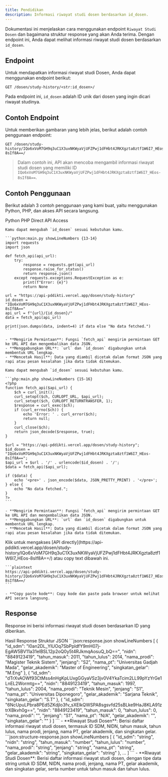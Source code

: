 ```yaml
---
title: Pendidikan
description: Informasi riwayat studi dosen berdasarkan id_dosen.
---
```


Dokumentasi ini menjelaskan cara menggunakan endpoint `Riwayat Studi Dosen` dan bagaimana struktur response yang akan Anda terima. Dengan endpoint ini, Anda dapat melihat informasi riwayat studi dosen berdasarkan `id_dosen`.

## Endpoint

Untuk mendapatkan informasi riwayat studi Dosen, Anda dapat menggunakan endpoint berikut:

```plaintext
GET /dosen/study-history/<str:id_dosen>/
```

Pada endpoint ini, `id_dosen` adalah ID unik dari dosen yang ingin dicari riwayat studinya.

## Contoh Endpoint

Untuk memberikan gambaran yang lebih jelas, berikut adalah contoh penggunaan endpoint:

```plaintext
GET /dosen/study-history/IQo6xVoM7GH9q3uC1X3uxNKWyaVjUFZPwj1dFHbt4JRKXgzta8ztf1W6I7_HEos-8sIf8A==/
```

> Dalam contoh ini, API akan mencoba mengambil informasi riwayat studi dosen yang memiliki ID `IQo6xVoM7GH9q3uC1X3uxNKWyaVjUFZPwj1dFHbt4JRKXgzta8ztf1W6I7_HEos-8sIf8A==`.

## Contoh Penggunaan

Berikut adalah 3 contoh penggunaan yang kami buat, yaitu menggunakan Python, PHP, dan akses API secara langsung.

<Tabs defaultValue="python" className="pt-5 pb-1">
  <TabsList>
    <TabsTrigger value="python">Python</TabsTrigger>
    <TabsTrigger value="php">PHP</TabsTrigger>
    <TabsTrigger value="direct">Direct API Access</TabsTrigger>
  </TabsList>
  <TabsContent value="python">

    Kamu dapat mengubah `id_dosen` sesuai kebutuhan kamu.

    ```python:main.py showLineNumbers {13-14}
    import requests
    import json

    def fetch_api(api_url):
        try:
            response = requests.get(api_url)
            response.raise_for_status()
            return response.json()
        except requests.exceptions.RequestException as e:
            print(f"Error: {e}")
            return None

    url = "https://api-pddikti.vercel.app/dosen/study-history"
    id_dosen = "IQo6xVoM7GH9q3uC1X3uxNKWyaVjUFZPwj1dFHbt4JRKXgzta8ztf1W6I7_HEos-8sIf8A=="
    api_url = f"{url}/{id_dosen}/"
    data = fetch_api(api_url)

    print(json.dumps(data, indent=4) if data else "No data fetched.")
    ```

    - **Mengirim Permintaan**: Fungsi `fetch_api` mengirim permintaan GET ke URL API dan mengembalikan data JSON.
    - **Menggabungkan URL**: `url` dan `id_dosen` digabungkan untuk membentuk URL lengkap.
    - **Mencetak Hasil**: Data yang diambil dicetak dalam format JSON yang rapi atau pesan kesalahan jika data tidak ditemukan.
  </TabsContent>
  <TabsContent value="php">

    Kamu dapat mengubah `id_dosen` sesuai kebutuhan kamu.

    ```php:main.php showLineNumbers {15-16}
    <?php
    function fetch_api($api_url) {
        $ch = curl_init();
        curl_setopt($ch, CURLOPT_URL, $api_url);
        curl_setopt($ch, CURLOPT_RETURNTRANSFER, 1);
        $response = curl_exec($ch);
        if (curl_errno($ch)) {
            echo 'Error: ' . curl_error($ch);
            return null;
        }
        curl_close($ch);
        return json_decode($response, true);
    }

    $url = "https://api-pddikti.vercel.app/dosen/study-history";
    $id_dosen = "IQo6xVoM7GH9q3uC1X3uxNKWyaVjUFZPwj1dFHbt4JRKXgzta8ztf1W6I7_HEos-8sIf8A==";
    $api_url = $url . '/' . urlencode($id_dosen) . '/';
    $data = fetch_api($api_url);

    if ($data) {
        echo '<pre>' . json_encode($data, JSON_PRETTY_PRINT) . '</pre>';
    } else {
        echo "No data fetched.";
    }
    ?>
    ```

    - **Mengirim Permintaan**: Fungsi `fetch_api` mengirim permintaan GET ke URL API dan mengembalikan data JSON.
    - **Menggabungkan URL**: `url` dan `id_dosen` digabungkan untuk membentuk URL lengkap.
    - **Mencetak Hasil**: Data yang diambil dicetak dalam format JSON yang rapi atau pesan kesalahan jika data tidak ditemukan.
  </TabsContent>
  <TabsContent value="direct">
    Klik untuk mengakses [API directly](https://api-pddikti.vercel.app/dosen/study-history/IQo6xVoM7GH9q3uC1X3uxNKWyaVjUFZPwj1dFHbt4JRKXgzta8ztf1W6I7_HEos-8sIf8A==/) atau copy text dibawah ini.

    ```plaintext
    https://api-pddikti.vercel.app/dosen/study-history/IQo6xVoM7GH9q3uC1X3uxNKWyaVjUFZPwj1dFHbt4JRKXgzta8ztf1W6I7_HEos-8sIf8A==/
    ```

    - **Copy paste kode**: Copy kode dan paste pada browser untuk melihat API secara langsung.
  </TabsContent>
</Tabs>

## Response

Response ini berisi informasi riwayat studi dosen berdasarkan ID yang diberikan.

<Tabs defaultValue="hasil" className="pt-5 pb-1">
  <TabsList>
    <TabsTrigger value="hasil">Hasil Response</TabsTrigger>
    <TabsTrigger value="struktur">Struktur JSON</TabsTrigger>
  </TabsList>
  <TabsContent value="hasil">
    ```json:response.json showLineNumbers
    [
        {
            "id_sdm": "l0an2DL_YlUOq7SbPpIdfY9mH07j-EgAW5BV11a31elBSL12p2oQ0y5t4RJkmqAosuQ_bQ==",
            "nidn": "8849123419",
            "tahun_masuk": 2011,
            "tahun_lulus": 2014,
            "nama_prodi": "Magister Teknik Sistem",
            "jenjang": "S2",
            "nama_pt": "Universitas Gadjah Mada",
            "gelar_akademik": "Master of Engineering",
            "singkatan_gelar": "M.Eng"
        },
        {
            "id_sdm": "dTrXvAOWf93CtMss4nHgKpLUxgGGyaVSz3jv0V4YkaTcim2LL99pYzYrGe1LnEL2Wormtg==",
            "nidn": "8849123419",
            "tahun_masuk": 1997,
            "tahun_lulus": 2004,
            "nama_prodi": "Teknik Mesin",
            "jenjang": "S1",
            "nama_pt": "Universitas Diponegoro",
            "gelar_akademik": "Sarjana Teknik",
            "singkatan_gelar": "S.T"
        },
        {
            "id_sdm": "6NcUpuLPbra8PEd5ZKdjlo3fv_sXElkQWSPA8sgsvfd25sBLke9HaJ8KLA91ztrXBkvh0g==",
             "nidn": "8849123419",
            "tahun_masuk": 0,
            "tahun_lulus": 0,
            "nama_prodi": "",
            "jenjang": "S1",
            "nama_pt": "N/A",
            "gelar_akademik": "",
            "singkatan_gelar": ""
        }
    ]
    ```
    - **Riwayat Studi Dosen**: Berisi daftar informasi riwayat studi dosen, termasuk ID SDM, NIDN, tahun masuk, tahun lulus, nama prodi, jenjang, nama PT, gelar akademik, dan singkatan gelar.
  </TabsContent>
  <TabsContent value="struktur">
    ```json:structure-response.json showLineNumbers
    [
        {
            "id_sdm": "string",
            "nidn": "string",
            "tahun_masuk": "number",
             "tahun_lulus": "number",
            "nama_prodi": "string",
            "jenjang": "string",
            "nama_pt": "string",
            "gelar_akademik": "string",
            "singkatan_gelar": "string"
        },
        ...
    ]
    ```
    - **Riwayat Studi Dosen**: Berisi daftar informasi riwayat studi dosen, dengan tipe data string untuk ID SDM, NIDN, nama prodi, jenjang, nama PT, gelar akademik, dan singkatan gelar, serta number untuk tahun masuk dan tahun lulus.
  </TabsContent>
</Tabs>